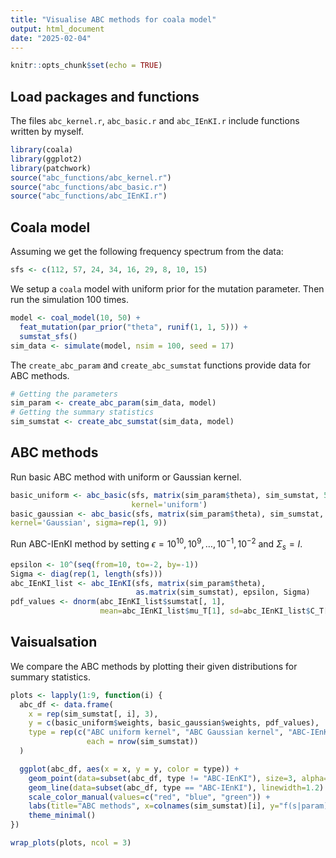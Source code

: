 ```yaml
---
title: "Visualise ABC methods for coala model"
output: html_document
date: "2025-02-04"
---
```


```r
knitr::opts_chunk$set(echo = TRUE)
```

## Load packages and functions

The files `abc_kernel.r`, `abc_basic.r` and `abc_IEnKI.r` include functions written by myself.

```r
library(coala)
library(ggplot2)
library(patchwork)
source("abc_functions/abc_kernel.r")
source("abc_functions/abc_basic.r")
source("abc_functions/abc_IEnKI.r")
```

## Coala model

Assuming we get the following frequency spectrum from the data:

```r
sfs <- c(112, 57, 24, 34, 16, 29, 8, 10, 15)
```

We setup a `coala` model with uniform prior for the mutation parameter. Then run the simulation 100 times.

```r
model <- coal_model(10, 50) +
  feat_mutation(par_prior("theta", runif(1, 1, 5))) +
  sumstat_sfs()
sim_data <- simulate(model, nsim = 100, seed = 17)
```

The `create_abc_param` and `create_abc_sumstat` functions provide data for ABC methods.

```r
# Getting the parameters
sim_param <- create_abc_param(sim_data, model)
# Getting the summary statistics
sim_sumstat <- create_abc_sumstat(sim_data, model)
```

## ABC methods

Run basic ABC method with uniform or Gaussian kernel.

```r
basic_uniform <- abc_basic(sfs, matrix(sim_param$theta), sim_sumstat, 50,
                           kernel='uniform')
basic_gaussian <- abc_basic(sfs, matrix(sim_param$theta), sim_sumstat, 50,
kernel='Gaussian', sigma=rep(1, 9))
```

Run ABC-IEnKI method by setting $\epsilon = {10^{10}, 10^{9}, \dots, 10^{-1}, 10^{-2}}$ and $\Sigma_s = I$.

```r
epsilon <- 10^(seq(from=10, to=-2, by=-1))
Sigma <- diag(rep(1, length(sfs)))
abc_IEnKI_list <- abc_IEnKI(sfs, matrix(sim_param$theta),
                            as.matrix(sim_sumstat), epsilon, Sigma)
pdf_values <- dnorm(abc_IEnKI_list$sumstat[, 1],
                    mean=abc_IEnKI_list$mu_T[1], sd=abc_IEnKI_list$C_T[1, 1])
```

## Vaisualsation

We compare the ABC methods by plotting their given distributions for summary statistics.

```r
plots <- lapply(1:9, function(i) {
  abc_df <- data.frame(
    x = rep(sim_sumstat[, i], 3),
    y = c(basic_uniform$weights, basic_gaussian$weights, pdf_values),
    type = rep(c("ABC uniform kernel", "ABC Gaussian kernel", "ABC-IEnKI"),
                 each = nrow(sim_sumstat))
  )

  ggplot(abc_df, aes(x = x, y = y, color = type)) +
    geom_point(data=subset(abc_df, type != "ABC-IEnKI"), size=3, alpha=0.5) +
    geom_line(data=subset(abc_df, type == "ABC-IEnKI"), linewidth=1.2) +
    scale_color_manual(values=c("red", "blue", "green")) +
    labs(title="ABC methods", x=colnames(sim_sumstat)[i], y="f(s|param)") +
    theme_minimal()
})

wrap_plots(plots, ncol = 3)
```


